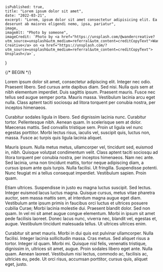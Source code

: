 

    isPublished: true,
    title: "Lorem ipsum dolor sit amet",
    date: "2022-03-21",
    excerpt: "Lorem, ipsum dolor sit amet consectetur adipisicing elit. Ea deserunt ab maiores eligendi nemo, ipsa, pariatur",
    image,
    imageAlt: "Photo by someone",
    imageCredit: `Photo by <a href="https://unsplash.com/@wandercreative?utm_source=unsplash&utm_medium=referral&utm_content=creditCopyText">Wander Creative</a> on <a href="https://unsplash.com/?utm_source=unsplash&utm_medium=referral&utm_content=creditCopyText"> Unsplash</a>`,
}


{/* BEGIN */}

Lorem ipsum dolor sit amet, consectetur adipiscing elit. Integer nec odio. Praesent libero. Sed cursus ante dapibus diam. Sed nisi. Nulla quis sem at nibh elementum imperdiet. Duis sagittis ipsum. Praesent mauris. Fusce nec tellus sed augue semper porta. Mauris massa. Vestibulum lacinia arcu eget nulla. Class aptent taciti sociosqu ad litora torquent per conubia nostra, per inceptos himenaeos.

Curabitur sodales ligula in libero. Sed dignissim lacinia nunc. Curabitur tortor. Pellentesque nibh. Aenean quam. In scelerisque sem at dolor. Maecenas mattis. Sed convallis tristique sem. Proin ut ligula vel nunc egestas porttitor. Morbi lectus risus, iaculis vel, suscipit quis, luctus non, massa. Fusce ac turpis quis ligula lacinia aliquet.

Mauris ipsum. Nulla metus metus, ullamcorper vel, tincidunt sed, euismod in, nibh. Quisque volutpat condimentum velit. Class aptent taciti sociosqu ad litora torquent per conubia nostra, per inceptos himenaeos. Nam nec ante. Sed lacinia, urna non tincidunt mattis, tortor neque adipiscing diam, a cursus ipsum ante quis turpis. Nulla facilisi. Ut fringilla. Suspendisse potenti. Nunc feugiat mi a tellus consequat imperdiet. Vestibulum sapien. Proin quam.

Etiam ultrices. Suspendisse in justo eu magna luctus suscipit. Sed lectus. Integer euismod lacus luctus magna. Quisque cursus, metus vitae pharetra auctor, sem massa mattis sem, at interdum magna augue eget diam. Vestibulum ante ipsum primis in faucibus orci luctus et ultrices posuere cubilia Curae; Morbi lacinia molestie dui. Praesent blandit dolor. Sed non quam. In vel mi sit amet augue congue elementum. Morbi in ipsum sit amet pede facilisis laoreet. Donec lacus nunc, viverra nec, blandit vel, egestas et, augue. Vestibulum tincidunt malesuada tellus. Ut ultrices ultrices enim.

Curabitur sit amet mauris. Morbi in dui quis est pulvinar ullamcorper. Nulla facilisi. Integer lacinia sollicitudin massa. Cras metus. Sed aliquet risus a tortor. Integer id quam. Morbi mi. Quisque nisl felis, venenatis tristique, dignissim in, ultrices sit amet, augue. Proin sodales libero eget ante. Nulla quam. Aenean laoreet. Vestibulum nisi lectus, commodo ac, facilisis ac, ultricies eu, pede. Ut orci risus, accumsan porttitor, cursus quis, aliquet eget, justo.
